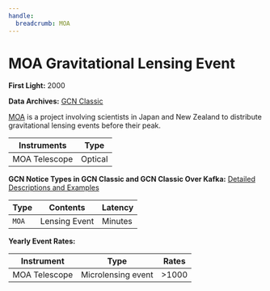 ```yaml
---
handle:
  breadcrumb: MOA
---
```


# MOA Gravitational Lensing Event

**First Light:** 2000

**Data Archives:**
[GCN Classic](https://gcn.gsfc.nasa.gov/moa_events.html)

[MOA](http://www2.phys.canterbury.ac.nz/moa/) is a project involving scientists in Japan and New Zealand to distribute gravitational lensing events before their peak.

| Instruments   | Type    |
| ------------- | ------- |
| MOA Telescope | Optical |

**GCN Notice Types in GCN Classic and GCN Classic Over Kafka:**
[Detailed Descriptions and Examples](https://gcn.gsfc.nasa.gov/moa.html)

| Type  | Contents      | Latency |
| ----- | ------------- | ------- |
| `MOA` | Lensing Event | Minutes |

**Yearly Event Rates:**

<div className="overflow-table">

| Instrument    | Type               | Rates    |
| ------------- | ------------------ | -------- |
| MOA Telescope | Microlensing event | &gt;1000 |

</div>
